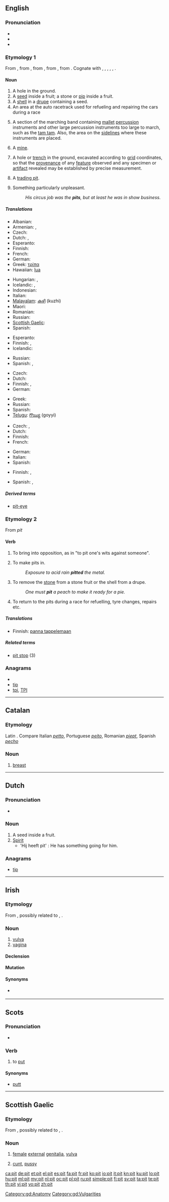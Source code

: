 {{wikipedia}}
{{also|PIT|pít}}
==English==

===Pronunciation===
* {{IPA|/ˈpɪt/}}
* {{audio|en-us-pit.ogg|Audio (US)}}
* {{rhymes|ɪt}}

===Etymology 1===
From {{etyl|enm}}, from {{etyl|ang}} {{term|pytt||pit, hole in the ground, well, grave, pustule, pockmark|lang=ang}}, from {{proto|Germanic|putjaz|pit, well|lang=en}}, from {{etyl|la}} {{term|puteus||trench, pit, well|lang=la}}, from {{proto|Indo-European|pewǝ-|to beat, hew|lang=en}}. Cognate with {{etyl|fy|-}} {{term|pet||pit|lang=fy}}, {{etyl|frs|-}} {{term|put||pit|lang=frs}}, {{etyl|nl|-}} {{term|put||well, pockmark|lang=nl}}, {{etyl|de|-}} {{term|Pfütze||puddle, pool|lang=de}}, {{etyl|da|-}} {{term|pyt||pit|lang=da}}, {{etyl|is|-}} {{term|pytt||pit|lang=is}}.

====Noun====
{{en-noun}}

# A hole in the ground.
# A [[seed]] inside a fruit; a stone or [[pip]] inside a fruit.
# A [[shell]] in a [[drupe]] containing a seed.
# An area at the auto racetrack used for refueling and repairing the cars during a race
# {{music}} A section of the marching band containing [[mallet]] [[percussion]] instruments and other large percussion instruments too large to march, such as the [[tam tam]].  Also, the area on the [[sideline]]s where these instruments are placed.
# A [[mine]].
# {{archaeology}} A hole or [[trench]] in the ground, excavated according to [[grid]] coordinates, so that the [[provenance]] of any [[feature]] observed and any specimen or [[artifact]] revealed may be established by precise measurement.
# {{trading}} A [[trading pit]].
# {{context|in plural|with ''the''|idiom|slang}} Something particularly unpleasant.
#: ''His circus job was the '''pits''', but at least he was in show business.''

=====Translations=====
{{trans-top|hole in the ground}}
* Albanian: {{t-|sq|gropë|f|xs=Albanian}}
* Armenian: {{t-|hy|հոր|tr=hor}}, {{t|hy|փոս|tr=p'os}}
* Czech: {{t-|cs|jáma|f}}
* Dutch: {{t+|nl|kuil|m}}, {{t+|nl|put|m}}
* Esperanto: {{t+|eo|kavo|xs=Esperanto}}
* Finnish: {{t+|fi|kuoppa}}
* French: {{t+|fr|fosse|f}}
* German: {{t+|de|Grube|f}}
* Greek: [[τρίπα]] {{f}}
* Hawaiian: [[lua]]
{{trans-mid}}
* Hungarian: {{t+|hu|gödör}}, {{t+|hu|verem}}
* Icelandic: {{t|is|hola|f}}, {{t|is|gryfja|f}}
* Indonesian: {{t+|id|lubang|xs=Indonesian}}
* Italian: {{t+|it|fossa|f}}
* [[Malayalam]]: [[കുഴി]] (kuzhi)
* Maori: {{t+|mi|rua|xs=Maori}}
* Romanian: {{t-|ro|groapă|f}}
* Russian: {{t|ru|яма|f|sc=Cyrl|tr=jáma}}
* [[Scottish Gaelic]]: {{t|gd|sloc|m}}
* Spanish: {{t+|es|foso|m}}
{{trans-bottom}}

{{trans-top|seed or stone inside a fruit}}
* Esperanto: {{t-|eo|kerno|xs=Esperanto}}
* Finnish: {{t+|fi|siemen}}, {{t+|fi|kivi}}
* Icelandic: {{t|is|steinn|m}}
{{trans-mid}}
* Russian: {{t|ru|косточка|f|sc=Cyrl|tr=kóstočka}}
* Spanish: {{t+|es|semilla|f}}, {{t|es|hueso|m}}
{{trans-bottom}}

{{trans-top|the stone of a drupaceous fruit}}
* Czech: {{t-|cs|pecka|f}}
* Dutch: {{t+|nl|pit|m}}
* Finnish: {{t+|fi|kivi}}, {{t+|fi|siemen}}
* German: {{t+|de|Kern|m}}
{{trans-mid}}
* Greek: {{t+|el|κουκούτσι|n}}
* Russian: {{t|ru|косточка|f|sc=Cyrl|tr=kóstočka}}
* Spanish: {{t+|es|hueso|m}}
* [[Telugu]]: [[గొయ్యి]] (goyyi)
{{trans-bottom}}

{{trans-top|area for racing cars}}
* Czech: {{t+|cs|box|m}}, {{t|cs|depo|n}}
* Dutch: {{t+|nl|pit|m}}
* Finnish: {{t-|fi|varikko}}
* French: {{qualifier|literally}} {{t+|fr|circuit|m}}
{{trans-mid}}
* German: {{t+|de|Box|f}}
* Italian: {{t+|it|box|m}}
* Spanish: {{t+|es|pista|f}}
{{trans-bottom}}

{{trans-top|music: section of a marching band}}
{{trans-mid}}
{{trans-bottom}}

{{trans-see|mine}}

{{trans-top|archaeology: excavation hole}}
* Finnish: {{t-|fi|kaivanto}}, {{t+|fi|kuoppa}}
{{trans-mid}}
* Spanish: {{t+|es|foso|m}}, {{t+|es|excavación|f}}
{{trans-bottom}}

{{trans-see|trading pit}}

=====Derived terms=====
* [[pit-eye]]

===Etymology 2===
From {{etyl|dum}} ''pit''

====Verb====
{{en-verb|pit|t|ed}}

# {{transitive}} To bring into opposition, as in "to pit one's wits against someone".
# {{transitive}} To make pits in.
#: ''Exposure to acid rain '''pitted''' the metal.''
# {{transitive}} To remove the [[stone]] from a stone fruit or the shell from a drupe.
#: ''One must '''pit''' a peach to make it ready for a pie.''
# {{context|intransitive|motor racing}} To return to the pits during a race for refuelling, tyre changes, repairs etc.

=====Translations=====
{{trans-top|to bring into opposition}}
* Finnish: [[panna tappelemaan]]
{{trans-mid}}
{{trans-bottom}}

=====Related terms=====
* [[pit stop]] (3)

===Anagrams===
* {{alphagram|ipt}}
* [[tip#English|tip]]
* [[tpi#English|tpi]], [[TPI#English|TPI]]

----

==Catalan==

===Etymology===
Latin {{term|pectus|lang=la}}. Compare Italian ''[[petto]]'', Portuguese ''[[peito]]'', Romanian ''[[piept]]'', Spanish ''[[pecho]]''

===Noun===
{{ca-noun|m}}

# [[breast]]

----

==Dutch==

===Pronunciation===
* {{IPA|pɪt|lang=nl}}

===Noun===
{{infl|nl|noun}} {{g|nl}}

# A seed inside a fruit.
# [[Spirit]]
#* 'Hij heeft pit' : He has something going for him.

===Anagrams===
* [[tip#Dutch|tip]]

----

==Irish==

===Etymology===
From {{etyl|sga|ga}} {{term|pit|lang=sga}}, possibly related to {{term|putte||pit, hollow|lang=sga}}, {{etyl|la|ga}} {{term|puteus|lang=la}}.

===Noun===
{{infl|ga|noun|g=f}}

# [[vulva]]
# [[vagina]]

====Declension====
{{ga-noun-f2|p|it|ite|pl=iteanna}}

====Mutation====
{{ga mut cons|p|it}}

====Synonyms====
* {{sense|vagina}} {{l|ga|faighin}}

----

==Scots==

===Pronunciation===
* {{IPA|/pɪt/|lang=sco}}

===Verb===
{{sco-verb|pits|pittin|pit|pit}}

# to [[put]]

====Synonyms====
* [[putt]]

----

==Scottish Gaelic==

===Etymology===
From {{etyl|sga|gd}} {{term|pit|lang=sga}}, possibly related to {{term|putte||pit, hollow|lang=sga}}, {{etyl|la|gd}} {{term|puteus|lang=la}}.

===Noun===
{{gd-noun|g=f|gen=pite|pl=pitean}}

# [[female]] [[external]] [[genitalia]], [[vulva]]
# {{vulgar|lang=gd}} [[cunt]], [[pussy]]

[[Category:gd:Anatomy]]
[[Category:gd:Vulgarities]]

[[ca:pit]]
[[de:pit]]
[[et:pit]]
[[el:pit]]
[[es:pit]]
[[fa:pit]]
[[fr:pit]]
[[ko:pit]]
[[io:pit]]
[[it:pit]]
[[kn:pit]]
[[ku:pit]]
[[lo:pit]]
[[hu:pit]]
[[ml:pit]]
[[my:pit]]
[[nl:pit]]
[[oc:pit]]
[[pl:pit]]
[[ru:pit]]
[[simple:pit]]
[[fi:pit]]
[[sv:pit]]
[[ta:pit]]
[[te:pit]]
[[th:pit]]
[[vi:pit]]
[[vo:pit]]
[[zh:pit]]